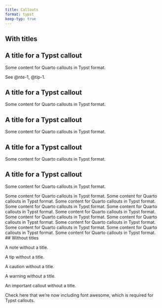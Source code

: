 ```yaml
---
title: Callouts
format: typst
keep-typ: true
---
```


## With titles

::: {#nte-1 .callout-note}

## A title for a Typst callout

Some content for Quarto callouts in Typst format. 

:::

See @nte-1, @tip-1.

::: {#tip-1 .callout-tip}

## A title for a Typst callout

Some content for Quarto callouts in Typst format. 
:::

::: {.callout-caution}

## A title for a Typst callout

Some content for Quarto callouts in Typst format. 
:::

::: {.callout-warning}

## A title for a Typst callout

Some content for Quarto callouts in Typst format. 
:::

::: {.callout-important}

## A title for a Typst callout

Some content for Quarto callouts in Typst format. 
:::

Some content for Quarto callouts in Typst format. Some content for Quarto callouts in Typst format. Some content for Quarto callouts in Typst format. Some content for Quarto callouts in Typst format. Some content for Quarto callouts in Typst format. Some content for Quarto callouts in Typst format. Some content for Quarto callouts in Typst format. Some content for Quarto callouts in Typst format. Some content for Quarto callouts in Typst format. Some content for Quarto callouts in Typst format. Some content for Quarto callouts in Typst format. Some content for Quarto callouts in Typst format. 
## Without titles

::: {.callout-note}

A note without a title.

:::

::: {#tip-2 .callout-tip}

A tip without a title.

:::

::: {.callout-caution}

A caution without a title.

:::

::: {.callout-warning}

A warning without a title.

:::

::: {.callout-important}

An important callout without a title.

:::

Check here that we're now including font awesome, which is required
for Typst callouts.

```{=typst}
#fa-info()
```
